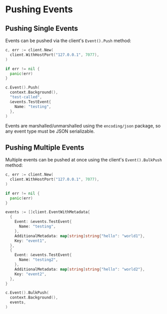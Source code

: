 # Pushing Events

## Pushing Single Events

Events can be pushed via the client's `Event().Push` method:

```go
c, err := client.New(
  client.WithHostPort("127.0.0.1", 7077),
)

if err != nil {
  panic(err)
}

c.Event().Push(
  context.Background(),
  "test-called",
  &events.TestEvent{
    Name: "testing",
  },
)
```

Events are marshalled/unmarshalled using the `encoding/json` package, so any event type must be JSON serializable.

## Pushing Multiple Events

Multiple events can be pushed at once using the client's `Event().BulkPush` method:

```go
c, err := client.New(
  client.WithHostPort("127.0.0.1", 7077),
)

if err != nil {
  panic(err)
}

events := []client.EventWithMetadata{
  {
    Event: &events.TestEvent{
      Name: "testing",
    },
    AdditionalMetadata: map[string]string{"hello": "world1"},
    Key: "event1",
  },
  {
    Event: &events.TestEvent{
      Name: "testing2",
    },
    AdditionalMetadata: map[string]string{"hello": "world2"},
    Key: "event2",
  },
}

c.Event().BulkPush(
  context.Background(),
  events,
)
```
